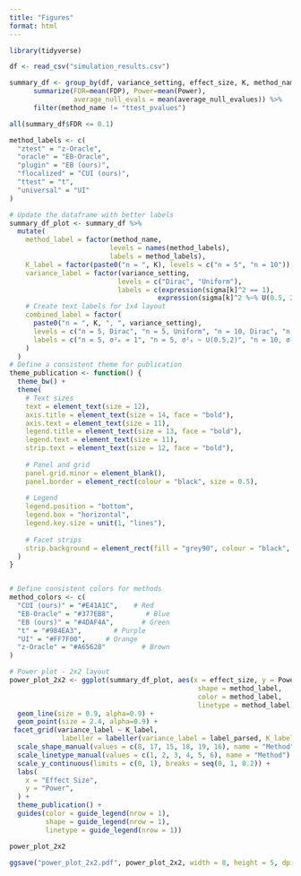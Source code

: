 ```yaml
---
title: "Figures"
format: html
---
```


```r
library(tidyverse)
```


```r
df <- read_csv("simulation_results.csv")
```
```r
summary_df <- group_by(df, variance_setting, effect_size, K, method_name) %>% 
      summarize(FDR=mean(FDP), Power=mean(Power),
                average_null_evals = mean(average_null_evalues)) %>%
      filter(method_name != "ttest_pvalues")
```

```r
all(summary_df$FDR <= 0.1)
```






```r
method_labels <- c(
  "ztest" = "z-Oracle",
  "oracle" = "EB-Oracle",
  "plugin" = "EB (ours)",
  "flocalized" = "CUI (ours)",
  "ttest" = "t",
  "universal" = "UI"
)

# Update the dataframe with better labels
summary_df_plot <- summary_df %>%
  mutate(
    method_label = factor(method_name, 
                         levels = names(method_labels),
                         labels = method_labels),
    K_label = factor(paste0("n = ", K), levels = c("n = 5", "n = 10")),
    variance_label = factor(variance_setting,
                           levels = c("Dirac", "Uniform"),
                           labels = c(expression(sigma[k]^2 == 1),
                                     expression(sigma[k]^2 %~% U(0.5, 2)))),
    # Create text labels for 1x4 layout
    combined_label = factor(
      paste0("n = ", K, ", ", variance_setting),
      levels = c("n = 5, Dirac", "n = 5, Uniform", "n = 10, Dirac", "n = 10, Uniform"),
      labels = c("n = 5, σ²ₖ = 1", "n = 5, σ²ₖ ~ U(0.5,2)", "n = 10, σ²ₖ = 1", "n = 10, σ²ₖ ~ U(0.5,2)")
    )
  )
# Define a consistent theme for publication
theme_publication <- function() {
  theme_bw() +
  theme(
    # Text sizes
    text = element_text(size = 12),
    axis.title = element_text(size = 14, face = "bold"),
    axis.text = element_text(size = 11),
    legend.title = element_text(size = 13, face = "bold"),
    legend.text = element_text(size = 11),
    strip.text = element_text(size = 12, face = "bold"),
    
    # Panel and grid
    panel.grid.minor = element_blank(),
    panel.border = element_rect(colour = "black", size = 0.5),
    
    # Legend
    legend.position = "bottom",
    legend.box = "horizontal",
    legend.key.size = unit(1, "lines"),
    
    # Facet strips
    strip.background = element_rect(fill = "grey90", colour = "black", size = 0.5)
  )
}


# Define consistent colors for methods
method_colors <- c(
  "CUI (ours)" = "#E41A1C",    # Red
  "EB-Oracle" = "#377EB8",        # Blue
  "EB (ours)" = "#4DAF4A",       # Green
  "t" = "#984EA3",        # Purple
  "UI" = "#FF7F00",     # Orange
  "z-Oracle" = "#A65628"         # Brown
)
```

```r
# Power plot - 2x2 layout
power_plot_2x2 <- ggplot(summary_df_plot, aes(x = effect_size, y = Power, 
                                               shape = method_label, 
                                               color = method_label,
                                               linetype = method_label)) + 
  geom_line(size = 0.9, alpha=0.9) +
  geom_point(size = 2.4, alpha=0.9) + 
 facet_grid(variance_label ~ K_label, 
             labeller = labeller(variance_label = label_parsed, K_label = label_value)) +  scale_color_manual(values = method_colors, name = "Method") +
  scale_shape_manual(values = c(8, 17, 15, 18, 19, 16), name = "Method") +
  scale_linetype_manual(values = c(1, 2, 3, 4, 5, 6), name = "Method") +
  scale_y_continuous(limits = c(0, 1), breaks = seq(0, 1, 0.2)) +
  labs(
    x = "Effect Size",
    y = "Power",
  ) +
  theme_publication() +
  guides(color = guide_legend(nrow = 1),
         shape = guide_legend(nrow = 1),
         linetype = guide_legend(nrow = 1))

power_plot_2x2
```

```r
ggsave("power_plot_2x2.pdf", power_plot_2x2, width = 8, height = 5, dpi = 500)
```
